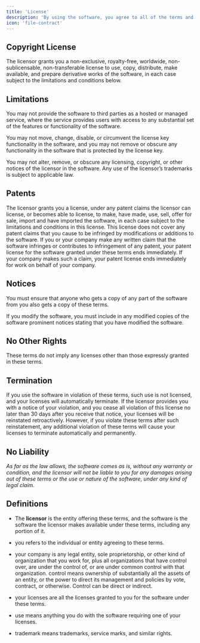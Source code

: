```yaml
---
title: 'License'
description: 'By using the software, you agree to all of the terms and conditions below.'
icon: 'file-contract'
---
```


## Copyright License

The licensor grants you a non-exclusive, royalty-free, worldwide, non-sublicensable, non-transferable license to use, copy, distribute, make available, and prepare derivative works of the software, in each case subject to the limitations and conditions below.

## Limitations

You may not provide the software to third parties as a hosted or managed service, where the service provides users with access to any substantial set of the features or functionality of the software.

You may not move, change, disable, or circumvent the license key functionality in the software, and you may not remove or obscure any functionality in the software that is protected by the license key.

You may not alter, remove, or obscure any licensing, copyright, or other notices of the licensor in the software. Any use of the licensor’s trademarks is subject to applicable law.

## Patents

The licensor grants you a license, under any patent claims the licensor can license, or becomes able to license, to make, have made, use, sell, offer for sale, import and have imported the software, in each case subject to the limitations and conditions in this license. This license does not cover any patent claims that you cause to be infringed by modifications or additions to the software. If you or your company make any written claim that the software infringes or contributes to infringement of any patent, your patent license for the software granted under these terms ends immediately. If your company makes such a claim, your patent license ends immediately for work on behalf of your company.

## Notices

You must ensure that anyone who gets a copy of any part of the software from you also gets a copy of these terms.

If you modify the software, you must include in any modified copies of the software prominent notices stating that you have modified the software.

## No Other Rights

These terms do not imply any licenses other than those expressly granted in these terms.

## Termination

If you use the software in violation of these terms, such use is not licensed, and your licenses will automatically terminate. If the licensor provides you with a notice of your violation, and you cease all violation of this license no later than 30 days after you receive that notice, your licenses will be reinstated retroactively. However, if you violate these terms after such reinstatement, any additional violation of these terms will cause your licenses to terminate automatically and permanently.

## No Liability

_As far as the law allows, the software comes as is, without any warranty or condition, and the licensor will not be liable to you for any damages arising out of these terms or the use or nature of the software, under any kind of legal claim._

## Definitions

* The **licensor** is the entity offering these terms, and the software is the software the licensor makes available under these terms, including any portion of it.

* you refers to the individual or entity agreeing to these terms.

* your company is any legal entity, sole proprietorship, or other kind of organization that you work for, plus all organizations that have control over, are under the control of, or are under common control with that organization. control means ownership of substantially all the assets of an entity, or the power to direct its management and policies by vote, contract, or otherwise. Control can be direct or indirect.

* your licenses are all the licenses granted to you for the software under these terms.

* use means anything you do with the software requiring one of your licenses.

* trademark means trademarks, service marks, and similar rights.